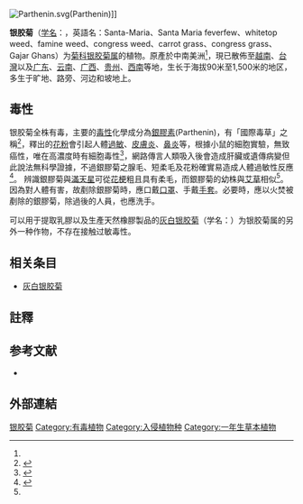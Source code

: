 {{Speciesbox
| name = 银胶菊
| status = 
| status_system = 
| image = Starr 050423-6650 Parthenium hysterophorus.jpg
| genus = Parthenium
| species = hysterophorus
| authority = L.
}}
[[File:Parthenin.svg|thumb]](Parthenin)]]

'''银胶菊'''（[[学名|学名]]：{{lang|la|''Parthenium hysterophorus''}}，英語名：Santa-Maria、Santa Maria feverfew、whitetop weed、famine weed、congress weed、carrot grass、congress grass、Gajar Ghans）为[[菊科|菊科]][[银胶菊属|银胶菊属]]的植物。原產於中南美洲<ref name=BCC />，現已散佈至[[越南|越南]]、[[台灣|台灣]]以及[[广东|广东]]、[[云南|云南]]、[[广西|广西]]、[[贵州|贵州]]、[[西南|西南]]等地，生长于海拔90米至1,500米的地区，多生于旷地、路旁、河边和坡地上。

== 毒性 ==
银胶菊全株有毒，主要的[[毒性|毒性]]化學成分為[[銀膠素|銀膠素]](Parthenin)，有「國際毒草」之稱<ref name=BCC>{{cite news|url=http://life.chinatimes.com/2009Cti/Channel/Life/life-article/0,5047,130518+132010061500633,00.html|title=銀膠菊是毒草不是艾草 民眾別亂採|publisher=中廣新聞網|date=2010-06-15|accessdate=2010-06-15}}</ref>{{dead link}}，釋出的[[花粉|花粉]]會引起人體[[過敏|過敏]]、[[皮膚炎|皮膚炎]]、[[鼻炎|鼻炎]]等，根據小鼠的細胞實驗，無致癌性，唯在高濃度時有細胞毒性<ref name=NCBI>{{cite article|url=http://www.ncbi.nlm.nih.gov/pubmed/11483374|title=Assessment of mutagenicity in Parthenium hysterophorus L.|access-date=2015-06-21|archive-date=2015-06-21|archive-url=https://web.archive.org/web/20150621235309/http://www.ncbi.nlm.nih.gov/pubmed/11483374|dead-url=no}}</ref>，網路傳言人類吸入後會造成肝臟或遺傳病變但此說法無科學證據，不過銀膠菊之腺毛、短柔毛及花粉確實易造成人體過敏性反應<ref>{{Cite web|url=https://www.forest.gov.tw/forest-news/0055606|title=銀膠菊毒性謠言澄清|accessdate=2018-03-03|author=林務局官方網站|date=2015-05-28|publisher=|archive-date=2018-03-03|archive-url=https://web.archive.org/web/20180303225102/https://www.forest.gov.tw/forest-news/0055606|dead-url=no}}</ref>。 
辨識銀膠菊與[[滿天星|滿天星]]可從[[花梗|花梗]]粗且具有柔毛，而銀膠菊的幼株與[[艾草|艾草]]相似<ref name=BCC />。因為對人體有害，故剷除銀膠菊時，應口戴[[口罩|口罩]]、手戴[[手套|手套]]。必要時，應以火焚被剷除的銀膠菊，除過後的人員，也應洗手。

可以用于提取乳膠以及生產天然橡膠製品的[[灰白银胶菊|灰白银胶菊]]（学名：{{lang|la|''Parthenium argentatum''}}）为银胶菊属的另外一种作物，不存在接触过敏毒性。

== 相关条目 ==
* [[灰白银胶菊|灰白银胶菊]]

==註釋==
{{reflist}}

==参考文献==
{{refbegin}}
* {{cite web| url =http://www.bioinfo.cn/db05/KmzwSpecies.php?action=view&id=5160| title =银胶菊| work =《中国高等植物数据库全库》| publisher =中国科学院微生物研究所| author =昆明植物研究所| accessdate =2009-02-25| deadurl =yes| archiveurl =https://web.archive.org/web/20160305061323/http://www.bioinfo.cn/db05/KmzwSpecies.php?action=view&id=5160| archivedate =2016-03-05}}
{{refend}}

==外部連結==
{{commons category|Parthenium hysterophorus}}
{{wikispecies|Parthenium hysterophorus}}
{{Taxonbar|from=Q3595850}}

[[Category:银胶菊属|银胶菊]]
[[Category:有毒植物|Category:有毒植物]]
[[Category:入侵植物种|Category:入侵植物种]]
[[Category:一年生草本植物|Category:一年生草本植物]]
